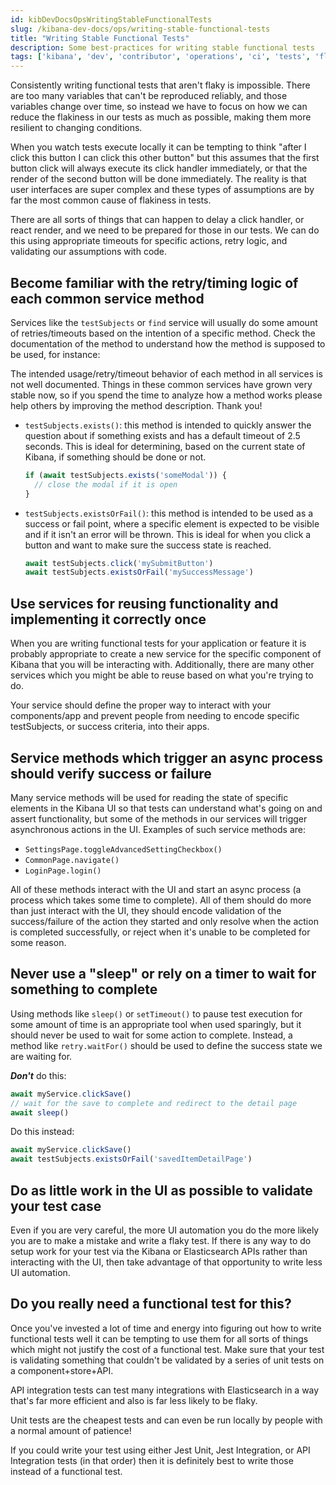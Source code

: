 ```yaml
---
id: kibDevDocsOpsWritingStableFunctionalTests
slug: /kibana-dev-docs/ops/writing-stable-functional-tests
title: "Writing Stable Functional Tests"
description: Some best-practices for writing stable functional tests
tags: ['kibana', 'dev', 'contributor', 'operations', 'ci', 'tests', 'flaky']
---
```


Consistently writing functional tests that aren't flaky is impossible. There are too many variables that can't be reproduced reliably, and those variables change over time, so instead we have to focus on how we can reduce the flakiness in our tests as much as possible, making them more resilient to changing conditions.

When you watch tests execute locally it can be tempting to think "after I click this button I can click this other button" but this assumes that the first button click will always execute its click handler immediately, or that the render of the second button will be done immediately. The reality is that user interfaces are super complex and these types of assumptions are by far the most common cause of flakiness in tests.

There are all sorts of things that can happen to delay a click handler, or react render, and we need to be prepared for those in our tests. We can do this using appropriate timeouts for specific actions, retry logic, and validating our assumptions with code.

## Become familiar with the retry/timing logic of each common service method

Services like the `testSubjects` or `find` service will usually do some amount of retries/timeouts based on the intention of a specific method. Check the documentation of the method to understand how the method is supposed to be used, for instance:

<DocCallOut color="warning">
  The intended usage/retry/timeout behavior of each method in all services is not well documented. Things in these common services have grown very stable now, so if you spend the time to analyze how a method works please help others by improving the method description. Thank you!
</DocCallOut>

 - `testSubjects.exists()`: this method is intended to quickly answer the question about if something exists and has a default timeout of 2.5 seconds. This is ideal for determining, based on the current state of Kibana, if something should be done or not.

    ```ts
    if (await testSubjects.exists('someModal')) {
      // close the modal if it is open
    }
    ```

 - `testSubjects.existsOrFail()`: this method is intended to be used as a success or fail point, where a specific element is expected to be visible and if it isn't an error will be thrown. This is ideal for when you click a button and want to make sure the success state is reached.

    ```ts
    await testSubjects.click('mySubmitButton')
    await testSubjects.existsOrFail('mySuccessMessage')
    ```

## Use services for reusing functionality and implementing it correctly once

When you are writing functional tests for your application or feature it is probably appropriate to create a new service for the specific component of Kibana that you will be interacting with. Additionally, there are many other services which you might be able to reuse based on what you're trying to do.

Your service should define the proper way to interact with your components/app and prevent people from needing to encode specific testSubjects, or success criteria, into their apps.

## Service methods which trigger an async process should verify success or failure

Many service methods will be used for reading the state of specific elements in the Kibana UI so that tests can understand what's going on and assert functionality, but some of the methods in our services will trigger asynchronous actions in the UI. Examples of such service methods are:

 - `SettingsPage.toggleAdvancedSettingCheckbox()`
 - `CommonPage.navigate()`
 - `LoginPage.login()`

All of these methods interact with the UI and start an async process (a process which takes some time to complete). All of them should do more than just interact with the UI, they should encode validation of the success/failure of the action they started and only resolve when the action is
completed successfully, or reject when it's unable to be completed for some reason.

## Never use a "sleep" or rely on a timer to wait for something to complete

Using methods like `sleep()` or `setTimeout()` to pause test execution for some amount of time is an appropriate tool when used sparingly, but it should never be used to wait for some action to complete. Instead, a method like `retry.waitFor()` should be used to define the success state we are waiting for.

***Don't*** do this:
```ts
await myService.clickSave()
// wait for the save to complete and redirect to the detail page
await sleep()
```

Do this instead:
```ts
await myService.clickSave()
await testSubjects.existsOrFail('savedItemDetailPage')
```

## Do as little work in the UI as possible to validate your test case

Even if you are very careful, the more UI automation you do the more likely you are to make a mistake and write a flaky test. If there is any way to do setup work for your test via the Kibana or Elasticsearch APIs rather than interacting with the UI, then take advantage of that opportunity to write less UI automation.

## Do you really need a functional test for this?

Once you've invested a lot of time and energy into figuring out how to write functional tests well it can be tempting to use them for all sorts of things which might not justify the cost of a functional test. Make sure that your test is validating something that couldn't be validated by a series of unit tests on a component+store+API.

API integration tests can test many integrations with Elasticsearch in a way that's far more efficient and also is far less likely to be flaky.

Unit tests are the cheapest tests and can even be run locally by people with a normal amount of patience!

If you could write your test using either Jest Unit, Jest Integration, or API Integration tests (in that order) then it is definitely best to write those instead of a functional test.
